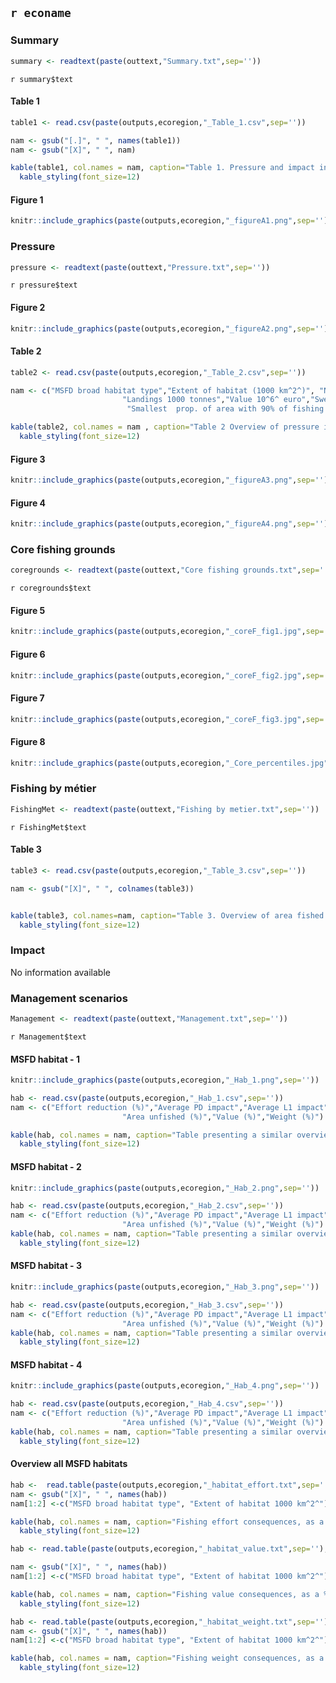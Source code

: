 ## `r econame` {.tabset}
### Summary {.tabset } 

```r
summary <- readtext(paste(outtext,"Summary.txt",sep=''))
```
`r summary$text`

#### Table 1
```r
table1 <- read.csv(paste(outputs,ecoregion,"_Table_1.csv",sep=''))

nam <- gsub("[.]", " ", names(table1))
nam <- gsub("[X]", " ", nam)

kable(table1, col.names = nam, caption="Table 1. Pressure and impact indicators for 2013-2018",format = "html", table.attr = "style='width:80%;'", align=c('l','c','c','c')) %>% 
  kable_styling(font_size=12)
```

#### Figure 1

```r
knitr::include_graphics(paste(outputs,ecoregion,"_figureA1.png",sep=''))
```

### Pressure {.tabset }

```r
pressure <- readtext(paste(outtext,"Pressure.txt",sep=''))
```
`r pressure$text`

#### Figure 2
```r
knitr::include_graphics(paste(outputs,ecoregion,"_figureA2.png",sep=''))
```

#### Table 2
```r
table2 <- read.csv(paste(outputs,ecoregion,"_Table_2.csv",sep=''))

nam <- c("MSFD broad habitat type","Extent of habitat (1000 km^2^)", "Number of grid cells",
                         "Landings 1000 tonnes","Value 10^6^ euro","Swept area 1000 km^2^","Average intensity (I-1)","Prop. of area in fished grid cells (I-2)", "Prop. of area fished per year (I-3)",
                          "Smallest  prop. of area with 90% of fishing effort (I-4)")

kable(table2, col.names = nam , caption="Table 2 Overview of pressure indicators of all mobile bottom-contacting gears per broad-scale habitat averaged for 2013-2018. I refers to the indicators in Table 1.") %>%
  kable_styling(font_size=12)
```

#### Figure 3
```r
knitr::include_graphics(paste(outputs,ecoregion,"_figureA3.png",sep=''))
```

#### Figure 4
```r
knitr::include_graphics(paste(outputs,ecoregion,"_figureA4.png",sep=''))
```

### Core fishing grounds {.tabset }
```r
coregrounds <- readtext(paste(outtext,"Core fishing grounds.txt",sep=''))
```
`r coregrounds$text`

#### Figure 5
```r
knitr::include_graphics(paste(outputs,ecoregion,"_coreF_fig1.jpg",sep=''))
```

#### Figure 6
```r
knitr::include_graphics(paste(outputs,ecoregion,"_coreF_fig2.jpg",sep=''))
```

#### Figure 7
```r
knitr::include_graphics(paste(outputs,ecoregion,"_coreF_fig3.jpg",sep=''))
```

#### Figure 8
```r
knitr::include_graphics(paste(outputs,ecoregion,"_Core_percentiles.jpg",sep=''))
```

### Fishing by métier {.tabset } 
```r
FishingMet <- readtext(paste(outtext,"Fishing by metier.txt",sep=''))
```
`r FishingMet$text`

#### Table 3
```r
table3 <- read.csv(paste(outputs,ecoregion,"_Table_3.csv",sep=''))

nam <- gsub("[X]", " ", colnames(table3))


kable(table3, col.names=nam, caption="Table 3. Overview of area fished (sum of swept area), landings and value for the different metiers. Area fished in 1000 km2, weight of landings in 1000 tonnes, value of landings in 10^6 euro.") %>%
  kable_styling(font_size=12)

```

### Impact {.tabset } 
No information available

### Management scenarios  {.tabset }
```r
Management <- readtext(paste(outtext,"Management.txt",sep=''))
```
`r Management$text`

#### MSFD habitat - 1
```r
knitr::include_graphics(paste(outputs,ecoregion,"_Hab_1.png",sep=''))

```

```r
hab <- read.csv(paste(outputs,ecoregion,"_Hab_1.csv",sep=''))
nam <- c("Effort reduction (%)","Average PD impact","Average L1 impact",
                         "Area unfished (%)","Value (%)","Weight (%)")

kable(hab, col.names = nam, caption="Table presenting a similar overview as above, while including weight of landings",format = "html", table.attr = "style='width:60%;'", align='c') %>% 
  kable_styling(font_size=12)

```

#### MSFD habitat - 2
```r
knitr::include_graphics(paste(outputs,ecoregion,"_Hab_2.png",sep=''))

```

```r
hab <- read.csv(paste(outputs,ecoregion,"_Hab_2.csv",sep=''))
nam <- c("Effort reduction (%)","Average PD impact","Average L1 impact",
                         "Area unfished (%)","Value (%)","Weight (%)")
kable(hab, col.names = nam, caption="Table presenting a similar overview as above, while including weight of landings",format = "html", table.attr = "style='width:60%;'", align='c') %>% 
  kable_styling(font_size=12)

```

#### MSFD habitat - 3
```r
knitr::include_graphics(paste(outputs,ecoregion,"_Hab_3.png",sep=''))

```

```r
hab <- read.csv(paste(outputs,ecoregion,"_Hab_3.csv",sep=''))
nam <- c("Effort reduction (%)","Average PD impact","Average L1 impact",
                         "Area unfished (%)","Value (%)","Weight (%)")
kable(hab, col.names = nam, caption="Table presenting a similar overview as above, while including weight of landings",format = "html", table.attr = "style='width:60%;'", align='c') %>% 
  kable_styling(font_size=12)

```

#### MSFD habitat - 4
```r
knitr::include_graphics(paste(outputs,ecoregion,"_Hab_4.png",sep=''))

```

```r
hab <- read.csv(paste(outputs,ecoregion,"_Hab_4.csv",sep=''))
nam <- c("Effort reduction (%)","Average PD impact","Average L1 impact",
                         "Area unfished (%)","Value (%)","Weight (%)")
kable(hab, col.names = nam, caption="Table presenting a similar overview as above, while including weight of landings",format = "html", table.attr = "style='width:60%;'", align='c') %>% 
  kable_styling(font_size=12)

```

#### Overview all MSFD habitats

```r
hab <-  read.table(paste(outputs,ecoregion,"_habitat_effort.txt",sep=''),header=T,sep=",",  colClasses = 'character')
nam <- gsub("[X]", " ", names(hab))
nam[1:2] <-c("MSFD broad habitat type", "Extent of habitat 1000 km^2^")

kable(hab, col.names = nam, caption="Fishing effort consequences, as a % relative to total swept area, of protecting a certain fraction of each broad habitat type sorted from low to high fished c-squares",format = "html", table.attr = "style='width:90%;'", align='l') %>% 
  kable_styling(font_size=12)

```

```r
hab <- read.table(paste(outputs,ecoregion,"_habitat_value.txt",sep=''),header=T,sep=",",  colClasses = 'character')

nam <- gsub("[X]", " ", names(hab))
nam[1:2] <-c("MSFD broad habitat type", "Extent of habitat 1000 km^2^")

kable(hab, col.names = nam, caption="Fishing value consequences, as a % relative to total value, of protecting a certain fraction of each broad habitat type sorted from low to high fished c-squares",format = "html", table.attr = "style='width:90%;'", align='l') %>% 
  kable_styling(font_size=12)

```

```r
hab <- read.table(paste(outputs,ecoregion,"_habitat_weight.txt",sep=''),header=T,sep=",",  colClasses = 'character')
nam <- gsub("[X]", " ", names(hab))
nam[1:2] <-c("MSFD broad habitat type", "Extent of habitat 1000 km^2^")

kable(hab, col.names = nam, caption="Fishing weight consequences, as a % relative to total weight, of protecting a certain fraction of each broad habitat type sorted from low to high fished c-squares",format = "html", table.attr = "style='width:90%;'", align='l') %>% 
  kable_styling(font_size=12)

```


## {-}
